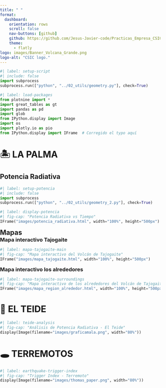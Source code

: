 ---
title: " " 
format: 
  dashboard:
    orientation: rows
    scroll: false
    nav-buttons: [github]
    github: https://github.com/Jesus-Javier-code/Practicas_Empresa_CSIC.git
    theme:
      - flatly
logo: images/Banner_Volcana_Grande.png
logo-alt: "CSIC logo."
---

<style>
/* --- RESET COMPLETO --- */
body, html, .dashboard, .dashboard-page {
  margin: 0 !important;
  padding: 0 !important;
  overflow: visible !important;
}

/* --- ELIMINAR BORDES Y ESPACIOS --- */
.panel-card, .cell, .panel-card-body {
  border: none !important;
  box-shadow: none !important;
  padding: 0 !important;
  margin: 0 !important;
  background: transparent !important;
}

/* --- MAPAS AL 100% SIN ESPACIOS --- */
.columns {
  display: flex;
  width: 100% !important;
  margin: 0 !important;
  padding: 0 !important;
  gap: 0 !important;
}

.column {
  flex: 1;
  margin: 0 !important;
  padding: 0 !important;
}

/* --- IFRAMES COMPACTOS Y SIN BORDES --- */
iframe {
  width: 100% !important;
  height: 500px !important;
  border: none !important;
  margin: 0 !important;
  padding: 0 !important;
  display: block !important;
}

/* --- IMÁGENES RESPONSIVAS --- */
img {
  max-width: 80% !important;
  height: auto !important;
  display: block !important;
  margin: 0 auto !important;
}

/* --- ESTILOS DEL HEADER --- */
@import url('https://fonts.cdnfonts.com/css/hippo-lettro');
.navbar-brand::after {
  content: "VOLCANA";
  font-family: 'Hippo Letto', sans-serif;
  color: #413224;
  font-size: 1.8rem;
  letter-spacing: 1px;
  margin-left: 10px;
}
.navbar-brand:not(:after) { display: none; }
.navbar {
  background: rgb(251,235,207) !important;
  border-bottom: 3px solid #413224 !important;
}
.navbar-brand { color: #413224 !important; }
.navbar-nav .nav-link {
  color: #413224 !important;
  margin: 0 10px;
  border-radius: 4px 4px 0 0;
}
.navbar-nav .nav-link.active {
  background-color: #413224 !important;
  color: white !important;
}
.navbar-nav .nav-link:hover:not(.active) {
  background-color: rgba(65,50,36,0.1) !important;
}
</style>

```{python}
#| label: setup-script
#| include: false
import subprocess
subprocess.run(["python", "../02_utils/geometry.py"], check=True)
```


```{python}
#| label: load-packages
from plotnine import *
import great_tables as gt
import pandas as pd
import glob
from IPython.display import Image
import os
import plotly.io as pio
from IPython.display import IFrame  # Corregido el typo aquí
```


# 🏝️ LA PALMA {#la-palma}

## Potencia Radiativa {.panel-tabset}

```{python}
#| label: setup-potencia
#| include: false
import subprocess
subprocess.run(["python", "../02_utils/geometry_2.py"], check=True)
```

```{python}
#| label: display-potencia
#| fig-cap: "Potencia Radiativa vs Tiempo"
IFrame("images/potencia_radiativa.html", width="100%", height="500px")
```

## Mapas {.columns}
### Mapa interactivo Tajogaite {.column}
```{python}
#| label: mapa-tajogaite-main
#| fig-cap: "Mapa interactivo del Volcán de Tajogaite"
IFrame("images/mapa_tajogaite.html", width="100%", height="500px")
```
### Mapa interactivo los alrededores {.column}
```{python}
#| label: mapa-tajogaite-surroundings
#| fig-cap: "Mapa interactivo de los alrededores del Volcán de Tajogaite"
IFrame("images/mapa_region_alrededor.html", width="100%", height="500px")
```

# 🌋 EL TEIDE

```{python}
#| label: teide-analysis
#| fig-cap: "Análisis de Potencia Radiativa - El Teide"
display(Image(filename="images/graficamala.png", width="80%"))
```

# 🕳️ TERREMOTOS

```{python}
#| label: earthquake-trigger-index
#| fig-cap: "Trigger Index - Terremoto"
display(Image(filename="images/thomas_paper.png", width="80%"))
```